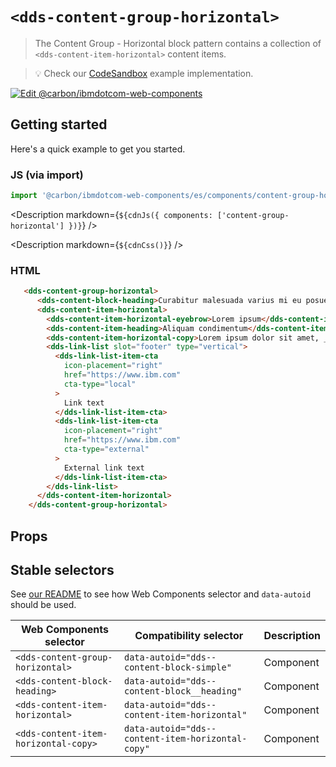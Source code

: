 




# `<dds-content-group-horizontal>`

> The Content Group - Horizontal block pattern contains a collection of
> `<dds-content-item-horizontal>` content items.

> 💡 Check our
> [CodeSandbox](https://githubbox.com/carbon-design-system/carbon-for-ibm-dotcom/tree/master/packages/web-components/examples/codesandbox/components/content-group-horizontal)
> example implementation.

[![Edit @carbon/ibmdotcom-web-components](https://codesandbox.io/static/img/play-codesandbox.svg)](https://githubbox.com/carbon-design-system/carbon-for-ibm-dotcom/tree/master/packages/web-components/examples/codesandbox/components/content-group-horizontal)

## Getting started

Here's a quick example to get you started.

### JS (via import)

```javascript
import '@carbon/ibmdotcom-web-components/es/components/content-group-horizontal/index.js';
```

<Description markdown={`${cdnJs({ components: ['content-group-horizontal'] })}`} />

<Description markdown={`${cdnCss()}`} />

### HTML

```html
   <dds-content-group-horizontal>
      <dds-content-block-heading>Curabitur malesuada varius mi eu posuere</dds-content-block-heading>
      <dds-content-item-horizontal>
        <dds-content-item-horizontal-eyebrow>Lorem ipsum</dds-content-item-horizontal-eyebrow>
        <dds-content-item-heading>Aliquam condimentum</dds-content-item-heading>
        <dds-content-item-horizontal-copy>Lorem ipsum dolor sit amet, _consectetur_ adipiscing elit. Aenean et ultricies est. Mauris iaculis eget dolor nec hendrerit. Phasellus at elit sollicitudin.</dds-content-item-horizontal-copy>
        <dds-link-list slot="footer" type="vertical">
          <dds-link-list-item-cta
            icon-placement="right"
            href="https://www.ibm.com"
            cta-type="local"
          >
            Link text
          </dds-link-list-item-cta>
          <dds-link-list-item-cta
            icon-placement="right"
            href="https://www.ibm.com"
            cta-type="external"
          >
            External link text
          </dds-link-list-item-cta>
        </dds-link-list>
      </dds-content-item-horizontal>
    </dds-content-group-horizontal>
```

## Props

<Props of="dds-content-group-horizontal" />

<Description markdown={markdownContents} />

## Stable selectors

See [our README](https://github.com/carbon-design-system/carbon-for-ibm-dotcom/tree/master/packages/web-components#stable-selectors-for-analytics-and-integratione2e-testing-in-web-components) to see how Web Components selector and `data-autoid` should be used.

| Web Components selector                 | Compatibility selector                            | Description |
| --------------------------------------- | ------------------------------------------------- | ----------- |
| `<dds-content-group-horizontal>`        | `data-autoid="dds--content-block-simple"`         | Component   |
| `<dds-content-block-heading>`           | `data-autoid="dds--content-block__heading"`       | Component   |
| `<dds-content-item-horizontal>`         | `data-autoid="dds--content-item-horizontal"`      | Component   |
| `<dds-content-item-horizontal-copy>`    | `data-autoid="dds--content-item-horizontal-copy"` | Component   |


<Description markdown={contributing} />
